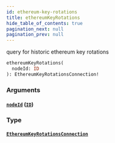 ```yaml
---
id: ethereum-key-rotations
title: ethereumKeyRotations
hide_table_of_contents: true
pagination_next: null
pagination_prev: null
---
```



query for historic ethereum key rotations

```graphql
ethereumKeyRotations(
  nodeId: ID
): EthereumKeyRotationsConnection!
```


### Arguments

#### [`nodeId`](#) ([`ID`](/docs/testnet/graphql/scalars/id))




### Type

#### [`EthereumKeyRotationsConnection`](/docs/testnet/graphql/objects/ethereum-key-rotations-connection)






